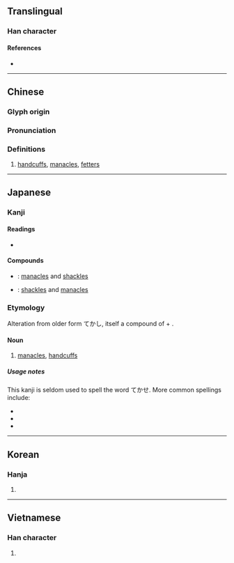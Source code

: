 {{character info/new}}
==Translingual==

===Han character===
{{Han char|rn=75|rad=木|as=07|sn=11|four=44961|canj=DHGR|ids=⿰木告}}

====References====
* {{Han ref|kx=0528.210|dkj=14841|dj=0917.090|hdz=21215.080|uh=688F|ud=26767|bh=D5C0|bd=54720}}

----

==Chinese==
{{zh-forms}}

===Glyph origin===
{{Han etym}}

===Pronunciation===
{{zh-pron
|m=gù
|c=guk1
|mc=y
|oc=y
|ma=
|cat=n
}}

===Definitions===
{{zh-hanzi}}

# [[handcuffs]], [[manacle]]s, [[fetter]]s

----

==Japanese==

===Kanji===
{{ja-kanji|grade=uc|rs=木07}}

====Readings====
* {{ja-readings|on=[[こく]] (koku), [[かく]] (kaku)|kun=[[てかせ]] (tekase)}}

====Compounds====
* {{ja-r|梏桎|こくしつ}}: [[manacles]] and [[shackles]]
* {{ja-r|桎梏|しっこく}}: [[shackles]] and [[manacles]]

===Etymology===
Alteration from older form てかし, itself a compound of {{m|ja|手||hand|tr=te}} + {{m|ja|架す||to bridge, to join two sides|tr=kasu}}.

====Noun====

# [[manacles]], [[handcuffs]]

=====Usage notes=====
This kanji is seldom used to spell the word てかせ. More common spellings include:
* {{l|ja|手枷}}
* {{l|ja|手械}}
* {{l|ja|手桎}}

----

==Korean==

===Hanja===
{{ko-hanja|hangeul=곡|eumhun=|rv=gok|mr=kok|y=kok}}

# {{defn|lang=ko|sort=木07}}

----

==Vietnamese==

===Han character===
{{vi-readings|rs=木07|hanviet=gáo}}

# {{defn|lang=vi|sort=木07}}